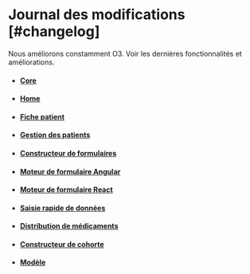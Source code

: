 
# Journal des modifications [#changelog]

Nous améliorons constamment O3. Voir les dernières fonctionnalités et améliorations.

- #### [Core](https://github.com/openmrs/openmrs-esm-core/releases)

  <LatestRelease repo="openmrs-esm-core" />

- #### [Home](https://github.com/openmrs/openmrs-esm-home/releases)

  <LatestRelease repo="openmrs-esm-home" />

- #### [Fiche patient](https://github.com/openmrs/openmrs-esm-patient-chart/releases)

  <LatestRelease repo="openmrs-esm-patient-chart" />

- #### [Gestion des patients](https://github.com/openmrs/openmrs-esm-patient-management/releases)

  <LatestRelease repo="openmrs-esm-patient-management" />

- #### [Constructeur de formulaires](https://github.com/openmrs/openmrs-esm-form-builder/releases)

  <LatestRelease repo="openmrs-esm-form-builder" />

- #### [Moteur de formulaire Angular](https://github.com/openmrs/openmrs-ngx-formentry)

  <LatestRelease repo="openmrs-ngx-formentry" />

- #### [Moteur de formulaire React](https://github.com/openmrs/openmrs-form-engine-lib)

  <LatestRelease repo="openmrs-form-engine-lib" />

- #### [Saisie rapide de données](https://github.com/openmrs/openmrs-esm-fast-data-entry-app)

  <LatestRelease repo="openmrs-esm-fast-data-entry-app" />

- #### [Distribution de médicaments](https://github.com/openmrs/openmrs-esm-dispensing-app)

  <LatestRelease repo="openmrs-esm-dispensing-app" />

- #### [Constructeur de cohorte](https://github.com/openmrs/openmrs-esm-cohortbuilder)

  <LatestRelease repo="openmrs-esm-cohortbuilder" />

- #### [Modèle](https://github.com/openmrs/openmrs-esm-template-app)

  <LatestRelease repo="openmrs-esm-template-app" />
